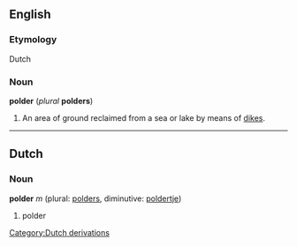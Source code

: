 ==English==
===Etymology===
Dutch

===Noun===
'''polder''' (''plural'' '''polders''')

#An area of ground reclaimed from a sea or lake by means of [[dike]]s.

----
==Dutch==
=== Noun ===
'''polder''' ''m'' (plural: [[polders]], diminutive: [[poldertje]])

#polder
[[Category:Dutch derivations]]